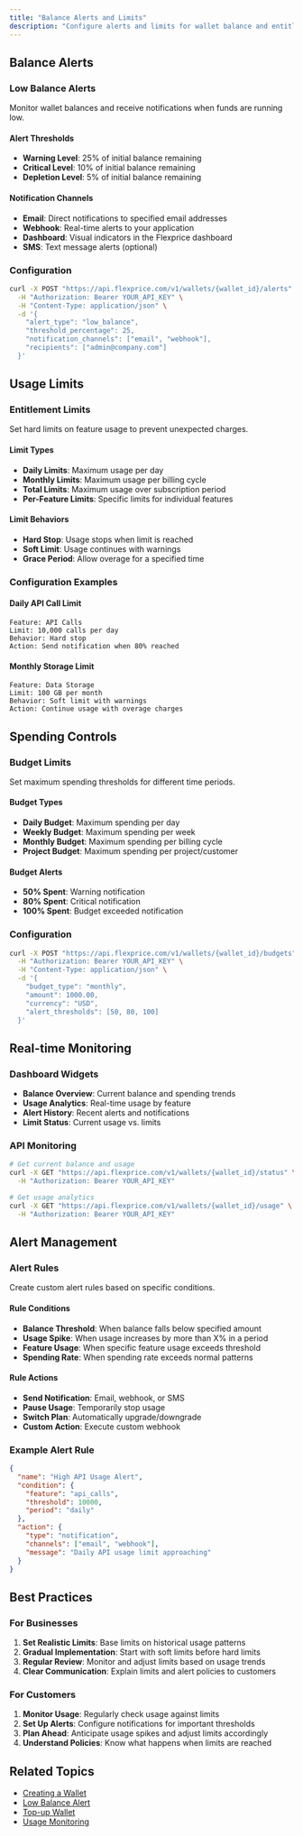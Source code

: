 ```yaml
---
title: "Balance Alerts and Limits"
description: "Configure alerts and limits for wallet balance and entitlement usage in Flexprice"
---
```


## Balance Alerts

### Low Balance Alerts
Monitor wallet balances and receive notifications when funds are running low.

#### Alert Thresholds
- **Warning Level**: 25% of initial balance remaining
- **Critical Level**: 10% of initial balance remaining
- **Depletion Level**: 5% of initial balance remaining

#### Notification Channels
- **Email**: Direct notifications to specified email addresses
- **Webhook**: Real-time alerts to your application
- **Dashboard**: Visual indicators in the Flexprice dashboard
- **SMS**: Text message alerts (optional)

### Configuration
```bash
curl -X POST "https://api.flexprice.com/v1/wallets/{wallet_id}/alerts" \
  -H "Authorization: Bearer YOUR_API_KEY" \
  -H "Content-Type: application/json" \
  -d '{
    "alert_type": "low_balance",
    "threshold_percentage": 25,
    "notification_channels": ["email", "webhook"],
    "recipients": ["admin@company.com"]
  }'
```

## Usage Limits

### Entitlement Limits
Set hard limits on feature usage to prevent unexpected charges.

#### Limit Types
- **Daily Limits**: Maximum usage per day
- **Monthly Limits**: Maximum usage per billing cycle
- **Total Limits**: Maximum usage over subscription period
- **Per-Feature Limits**: Specific limits for individual features

#### Limit Behaviors
- **Hard Stop**: Usage stops when limit is reached
- **Soft Limit**: Usage continues with warnings
- **Grace Period**: Allow overage for a specified time

### Configuration Examples

#### Daily API Call Limit
```
Feature: API Calls
Limit: 10,000 calls per day
Behavior: Hard stop
Action: Send notification when 80% reached
```

#### Monthly Storage Limit
```
Feature: Data Storage
Limit: 100 GB per month
Behavior: Soft limit with warnings
Action: Continue usage with overage charges
```

## Spending Controls

### Budget Limits
Set maximum spending thresholds for different time periods.

#### Budget Types
- **Daily Budget**: Maximum spending per day
- **Weekly Budget**: Maximum spending per week
- **Monthly Budget**: Maximum spending per billing cycle
- **Project Budget**: Maximum spending per project/customer

#### Budget Alerts
- **50% Spent**: Warning notification
- **80% Spent**: Critical notification
- **100% Spent**: Budget exceeded notification

### Configuration
```bash
curl -X POST "https://api.flexprice.com/v1/wallets/{wallet_id}/budgets" \
  -H "Authorization: Bearer YOUR_API_KEY" \
  -H "Content-Type: application/json" \
  -d '{
    "budget_type": "monthly",
    "amount": 1000.00,
    "currency": "USD",
    "alert_thresholds": [50, 80, 100]
  }'
```

## Real-time Monitoring

### Dashboard Widgets
- **Balance Overview**: Current balance and spending trends
- **Usage Analytics**: Real-time usage by feature
- **Alert History**: Recent alerts and notifications
- **Limit Status**: Current usage vs. limits

### API Monitoring
```bash
# Get current balance and usage
curl -X GET "https://api.flexprice.com/v1/wallets/{wallet_id}/status" \
  -H "Authorization: Bearer YOUR_API_KEY"

# Get usage analytics
curl -X GET "https://api.flexprice.com/v1/wallets/{wallet_id}/usage" \
  -H "Authorization: Bearer YOUR_API_KEY"
```

## Alert Management

### Alert Rules
Create custom alert rules based on specific conditions.

#### Rule Conditions
- **Balance Threshold**: When balance falls below specified amount
- **Usage Spike**: When usage increases by more than X% in a period
- **Feature Usage**: When specific feature usage exceeds threshold
- **Spending Rate**: When spending rate exceeds normal patterns

#### Rule Actions
- **Send Notification**: Email, webhook, or SMS
- **Pause Usage**: Temporarily stop usage
- **Switch Plan**: Automatically upgrade/downgrade
- **Custom Action**: Execute custom webhook

### Example Alert Rule
```json
{
  "name": "High API Usage Alert",
  "condition": {
    "feature": "api_calls",
    "threshold": 10000,
    "period": "daily"
  },
  "action": {
    "type": "notification",
    "channels": ["email", "webhook"],
    "message": "Daily API usage limit approaching"
  }
}
```

## Best Practices

### For Businesses
1. **Set Realistic Limits**: Base limits on historical usage patterns
2. **Gradual Implementation**: Start with soft limits before hard limits
3. **Regular Review**: Monitor and adjust limits based on usage trends
4. **Clear Communication**: Explain limits and alert policies to customers

### For Customers
1. **Monitor Usage**: Regularly check usage against limits
2. **Set Up Alerts**: Configure notifications for important thresholds
3. **Plan Ahead**: Anticipate usage spikes and adjust limits accordingly
4. **Understand Policies**: Know what happens when limits are reached

## Related Topics

- [Creating a Wallet](../Creating%20a%20wallet.md)
- [Low Balance Alert](../Low%20Balance%20Alert.md)
- [Top-up Wallet](../Top-up%20wallet.md)
- [Usage Monitoring](../../Event%20Ingestion/Overview.md) 